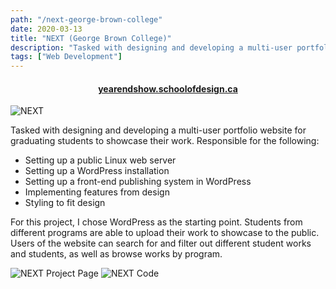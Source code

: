 ```yaml
---
path: "/next-george-brown-college"
date: 2020-03-13
title: "NEXT (George Brown College)"
description: "Tasked with designing and developing a multi-user portfolio website for graduating students to showcase their work."
tags: ["Web Development"]
---
```


<h4 style="text-align: center;">
  <a href="http://yearendshow.schoolofdesign.ca/" target="_blank">
    yearendshow.schoolofdesign.ca
  </a>
</h4>

![NEXT](./top.jpg)

Tasked with designing and developing a multi-user portfolio website for graduating students to showcase their work.
Responsible for the following:

- Setting up a public Linux web server
- Setting up a WordPress installation
- Setting up a front-end publishing system in WordPress
- Implementing features from design
- Styling to fit design

For this project, I chose WordPress as the starting point. Students from different programs are able to upload their work to showcase to the public.
Users of the website can search for and filter out different student works and students, as well as browse works by program.

![NEXT Project Page](./project_page.jpg)
![NEXT Code](./code.jpg)
